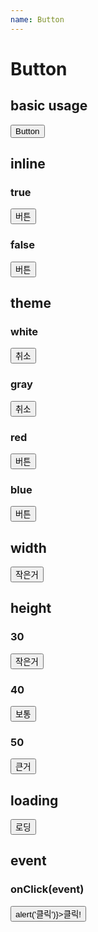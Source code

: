 ```yaml
---
name: Button
---
```



# Button

<Props of={Button} />

## basic usage

<Playground>
  <Button>Button</Button>
</Playground>

## inline

### true

<Playground>
  <Button theme="red">버튼</Button>
</Playground>

### false

<Playground>
  <Button theme="red" inline={false}>버튼</Button>
</Playground>

## theme

### white

<Playground>
  <Button theme="white">취소</Button>
</Playground>

### gray

<Playground>
  <Button theme="gray">취소</Button>
</Playground>

### red

<Playground>
  <Button theme="red">버튼</Button>
</Playground>

### blue

<Playground>
  <Button theme="blue">버튼</Button>
</Playground>

## width

<Playground>
  <Button width={120} theme="white">작은거</Button>
</Playground>

## height

### 30

<Playground>
  <Button height={30} theme="white">작은거</Button>
</Playground>

### 40

<Playground>
  <Button height={40} theme="white">보통</Button>
</Playground>

### 50

<Playground>
  <Button height={50} theme="white">큰거</Button>
</Playground>

## loading

<Playground>
  <Button loading={true}>로딩</Button>
</Playground>

## event

### onClick(event)

<Playground>
  <Button theme="white" onClick={e => alert('클릭')}>클릭!</Button>
</Playground>